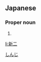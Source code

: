 ==Japanese==
{{ja-kanjitab|新|二}}

===Proper noun===
{{ja-pos|proper|しんじ}}

# {{given name|male|lang=ja}}

[[Category:Japanese male given names|しんじ]]

[[li:新二]]